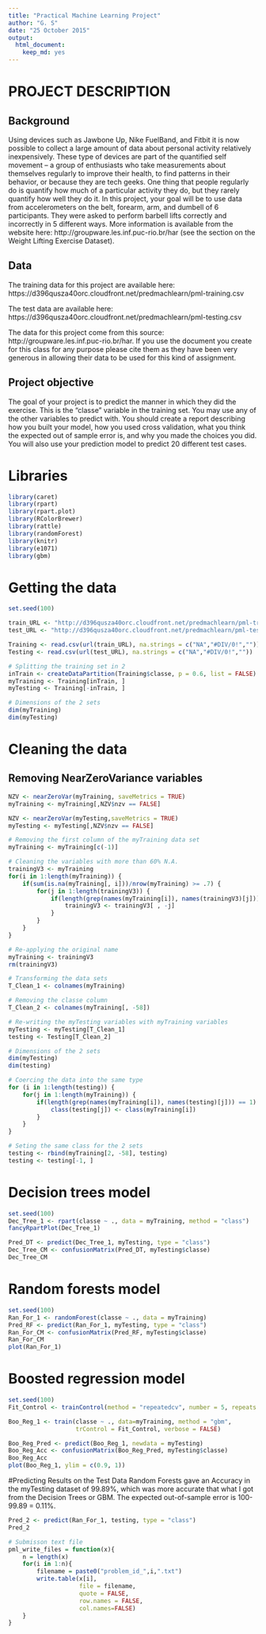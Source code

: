 ```yaml
---
title: "Practical Machine Learning Project"
author: "G. S"
date: "25 October 2015"
output:
  html_document:
    keep_md: yes
---
```


# PROJECT DESCRIPTION

## Background
Using devices such as Jawbone Up, Nike FuelBand, and Fitbit it is now possible to collect a large amount of data about personal activity relatively inexpensively. These type of devices are part of the quantified self movement – a group of enthusiasts who take measurements about themselves regularly to improve their health, to find patterns in their behavior, or because they are tech geeks. One thing that people regularly do is quantify how much of a particular activity they do, but they rarely quantify how well they do it. In this project, your goal will be to use data from accelerometers on the belt, forearm, arm, and dumbell of 6 participants. They were asked to perform barbell lifts correctly and incorrectly in 5 different ways. More information is available from the website here: http://groupware.les.inf.puc-rio.br/har (see the section on the Weight Lifting Exercise Dataset). 

## Data
The training data for this project are available here: 
https://d396qusza40orc.cloudfront.net/predmachlearn/pml-training.csv

The test data are available here: 
https://d396qusza40orc.cloudfront.net/predmachlearn/pml-testing.csv

The data for this project come from this source: 
http://groupware.les.inf.puc-rio.br/har. 
If you use the document you create for this class for any purpose please cite them as they have been very generous in allowing their data to be used for this kind of assignment.

## Project objective
The goal of your project is to predict the manner in which they did the exercise. This is the “classe” variable in the training set. You may use any of the other variables to predict with. You should create a report describing how you built your model, how you used cross validation, what you think the expected out of sample error is, and why you made the choices you did. You will also use your prediction model to predict 20 different test cases.

# Libraries
```r
library(caret)
library(rpart)
library(rpart.plot)
library(RColorBrewer)
library(rattle)
library(randomForest)
library(knitr)
library(e1071)
library(gbm)
```

# Getting the data
```r
set.seed(100)

train_URL <- "http://d396qusza40orc.cloudfront.net/predmachlearn/pml-training.csv"
test_URL <- "http://d396qusza40orc.cloudfront.net/predmachlearn/pml-testing.csv"

Training <- read.csv(url(train_URL), na.strings = c("NA","#DIV/0!",""))
Testing <- read.csv(url(test_URL), na.strings = c("NA","#DIV/0!",""))

# Splitting the training set in 2
inTrain <- createDataPartition(Training$classe, p = 0.6, list = FALSE)
myTraining <- Training[inTrain, ]
myTesting <- Training[-inTrain, ]

# Dimensions of the 2 sets
dim(myTraining)
dim(myTesting)
```

# Cleaning the data
## Removing NearZeroVariance variables
```r
NZV <- nearZeroVar(myTraining, saveMetrics = TRUE)
myTraining <- myTraining[,NZV$nzv == FALSE]

NZV <- nearZeroVar(myTesting,saveMetrics = TRUE)
myTesting <- myTesting[,NZV$nzv == FALSE]

# Removing the first column of the myTraining data set
myTraining <- myTraining[c(-1)]

# Cleaning the variables with more than 60% N.A.
trainingV3 <- myTraining
for(i in 1:length(myTraining)) {
    if(sum(is.na(myTraining[, i]))/nrow(myTraining) >= .7) {
        for(j in 1:length(trainingV3)) {
            if(length(grep(names(myTraining[i]), names(trainingV3)[j])) == 1)  {
                trainingV3 <- trainingV3[ , -j]
            }   
        } 
    }
}

# Re-applying the original name
myTraining <- trainingV3
rm(trainingV3)

# Transforming the data sets
T_Clean_1 <- colnames(myTraining)

# Removing the classe column
T_Clean_2 <- colnames(myTraining[, -58])

# Re-writing the myTesting variables with myTraining variables
myTesting <- myTesting[T_Clean_1]
testing <- Testing[T_Clean_2]

# Dimensions of the 2 sets
dim(myTesting)
dim(testing)

# Coercing the data into the same type
for (i in 1:length(testing)) {
    for(j in 1:length(myTraining)) {
        if(length(grep(names(myTraining[i]), names(testing)[j])) == 1)  {
            class(testing[j]) <- class(myTraining[i])
        }      
    }      
}

# Seting the same class for the 2 sets
testing <- rbind(myTraining[2, -58], testing)
testing <- testing[-1, ]
```

# Decision trees model
```r
set.seed(100)
Dec_Tree_1 <- rpart(classe ~ ., data = myTraining, method = "class")
fancyRpartPlot(Dec_Tree_1)

Pred_DT <- predict(Dec_Tree_1, myTesting, type = "class")
Dec_Tree_CM <- confusionMatrix(Pred_DT, myTesting$classe)
Dec_Tree_CM
```

# Random forests model
```r
set.seed(100)
Ran_For_1 <- randomForest(classe ~ ., data = myTraining)
Pred_RF <- predict(Ran_For_1, myTesting, type = "class")
Ran_For_CM <- confusionMatrix(Pred_RF, myTesting$classe)
Ran_For_CM
plot(Ran_For_1)
```

# Boosted regression model
```r
set.seed(100)
Fit_Control <- trainControl(method = "repeatedcv", number = 5, repeats = 1)

Boo_Reg_1 <- train(classe ~ ., data=myTraining, method = "gbm",
                   trControl = Fit_Control, verbose = FALSE)

Boo_Reg_Pred <- predict(Boo_Reg_1, newdata = myTesting)
Boo_Reg_Acc <- confusionMatrix(Boo_Reg_Pred, myTesting$classe)
Boo_Reg_Acc
plot(Boo_Reg_1, ylim = c(0.9, 1))
```

#Predicting Results on the Test Data
Random Forests gave an Accuracy in the myTesting dataset of 99.89%, which was more accurate that what I got from the Decision Trees or GBM. The expected out-of-sample error is 100-99.89 = 0.11%.

```r
Pred_2 <- predict(Ran_For_1, testing, type = "class")
Pred_2

# Submisson text file
pml_write_files = function(x){
    n = length(x)
    for(i in 1:n){
        filename = paste0("problem_id_",i,".txt")
        write.table(x[i], 
                    file = filename, 
                    quote = FALSE, 
                    row.names = FALSE, 
                    col.names=FALSE)
    }
}
```
